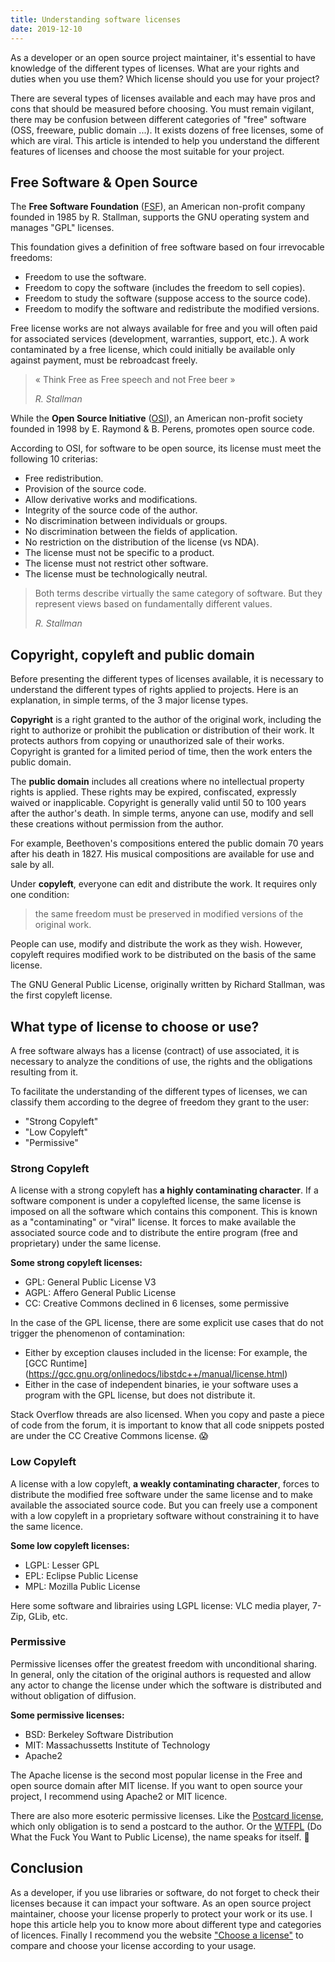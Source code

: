 ```yaml
---
title: Understanding software licenses
date: 2019-12-10
---
```


As a developer or an open source project maintainer, it's essential to have knowledge of the different types of licenses. What are your rights and duties when you use them? Which license should you use for your project?

There are several types of licenses available and each may have pros and cons that should be measured before choosing. You must remain vigilant, there may be confusion between different categories of "free" software (OSS, freeware, public domain ...). It exists dozens of free licenses, some of which are viral. This article is intended to help you understand the different features of licenses and choose the most suitable for your project.

## Free Software & Open Source

The **Free Software Foundation** ([FSF](www.fsf.org)), an American non-profit company founded in 1985 by R. Stallman, supports the GNU operating system and manages "GPL" licenses.

This foundation gives a definition of free software based on four irrevocable freedoms:

- Freedom to use the software.
- Freedom to copy the software (includes the freedom to sell copies).
- Freedom to study the software (suppose access to the source code).
- Freedom to modify the software and redistribute the modified versions.

Free license works are not always available for free and you will often paid for associated services (development, warranties, support, etc.). A work contaminated by a free license, which could initially be available only against payment, must be rebroadcast freely.

> « Think Free as Free speech and not Free beer »
>
> _R. Stallman_

While the **Open Source Initiative** ([OSI](http://opensource.org/)), an American non-profit society founded in 1998 by E. Raymond & B. Perens, promotes open source code.

According to OSI, for software to be open source, its license must meet the following 10 criterias:

- Free redistribution.
- Provision of the source code.
- Allow derivative works and modifications.
- Integrity of the source code of the author.
- No discrimination between individuals or groups.
- No discrimination between the fields of application.
- No restriction on the distribution of the license (vs NDA).
- The license must not be specific to a product.
- The license must not restrict other software.
- The license must be technologically neutral.

> Both terms describe virtually the same category of software. But they represent views based on fundamentally different values.
>
> _R. Stallman_


## Copyright, copyleft and public domain

Before presenting the different types of licenses available, it is necessary to understand the different types of rights applied to projects. Here is an explanation, in simple terms, of the 3 major license types.

**Copyright** is a right granted to the author of the original work, including the right to authorize or prohibit the publication or distribution of their work. It protects authors from copying or unauthorized sale of their works. Copyright is granted for a limited period of time, then the work enters the public domain.

The **public domain** includes all creations where no intellectual property rights is applied. These rights may be expired, confiscated, expressly waived or inapplicable. Copyright is generally valid until 50 to 100 years after the author's death. In simple terms, anyone can use, modify and sell these creations without permission from the author.

For example, Beethoven's compositions entered the public domain 70 years after his death in 1827. His musical compositions are available for use and sale by all.

Under **copyleft**, everyone can edit and distribute the work. It requires only one condition:

> the same freedom must be preserved in modified versions of the original work.

People can use, modify and distribute the work as they wish. However, copyleft requires modified work to be distributed on the basis of the same license.

The GNU General Public License, originally written by Richard Stallman, was the first copyleft license.


## What type of license to choose or use?

A free software always has a license (contract) of use associated, it is necessary to analyze the conditions of use, the rights and the obligations resulting from it.

To facilitate the understanding of the different types of licenses, we can classify them according to the degree of freedom they grant to the user:

- "Strong Copyleft"
- "Low Copyleft"
- "Permissive"


### Strong Copyleft

A license with a strong copyleft has **a highly contaminating character**. If a software component is under a copylefted license, the same license is imposed on all the software which contains this component. This is known as a "contaminating" or "viral" license. It forces to make available the associated source code and to distribute the entire program (free and proprietary) under the same license.

**Some strong copyleft licenses:**
- GPL: General Public License V3
- AGPL: Affero General Public License
- CC: Creative Commons declined in 6 licenses, some permissive

In the case of the GPL license, there are some explicit use cases that do not trigger the phenomenon of contamination:
- Either by exception clauses included in the license: For example, the [GCC Runtime] (https://gcc.gnu.org/onlinedocs/libstdc++/manual/license.html)
- Either in the case of independent binaries, ie your software uses a program with the GPL license, but does not distribute it.

Stack Overflow threads are also licensed. When you copy and paste a piece of code from the forum, it is important to know that all code snippets posted are under the CC Creative Commons license. 😱


### Low Copyleft

A license with a low copyleft, **a weakly contaminating character**, forces to distribute the modified free software under the same license and to make available the associated source code. But you can freely use a component with a low copyleft in a proprietary software without constraining it to have the same licence.

**Some low copyleft licenses:**
- LGPL: Lesser GPL
- EPL: Eclipse Public License
- MPL: Mozilla Public License

Here some software and librairies using LGPL license: VLC media player, 7-Zip, GLib, etc.

### Permissive

Permissive licenses offer the greatest freedom with unconditional sharing. In general, only the citation of the original authors is requested and allow any actor to change the license under which the software is distributed and without obligation of diffusion.

**Some permissive licenses:**
- BSD: Berkeley Software Distribution
- MIT: Massachussetts Institute of Technology
- Apache2

The Apache license is the second most popular license in the Free and open source domain after MIT license. If you want to open source your project, I recommend using Apache2 or MIT licence. 

There are also more esoteric permissive licenses. Like the [Postcard license](https://en.wikipedia.org/wiki/Postcardware), which only obligation is to send a postcard to the author. Or the [WTFPL](http://www.wtfpl.net/) (Do What the Fuck You Want to Public License), the name speaks for itself. 🙂


## Conclusion

As a developer, if you use libraries or software, do not forget to check their licenses because it can impact your software. As an open source project maintainer, choose your license properly to protect your work or its use. I hope this article help you to know more about different type and categories of licences. Finally I recommend you the website ["Choose a license"](https://choosealicense.com/) to compare and choose your license according to your usage.